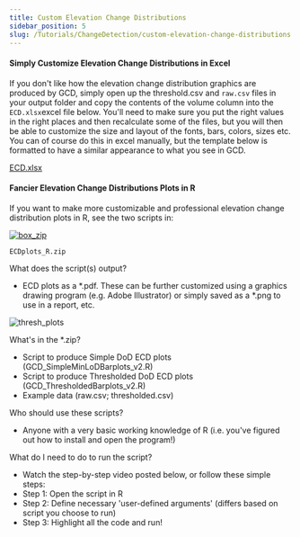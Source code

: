 ```yaml
---
title: Custom Elevation Change Distributions
sidebar_position: 5
slug: /Tutorials/ChangeDetection/custom-elevation-change-distributions
---
```


#### Simply Customize Elevation Change Distributions in Excel

If you don't like how the elevation change distribution graphics are produced by GCD, simply open up the threshold.csv and `raw.csv` files in your output folder and copy the contents of the volume column into the `ECD.xlsx`excel file below. You'll need to make sure you put the right values in the right places and then recalculate some of the files, but you will then be able to customize the size and layout of the fonts, bars, colors, sizes etc. You can of course do this in excel manually, but the template below is formatted to have a similar appearance to what you see in GCD. 

[ECD.xlsx ](http://etal.usu.edu/GCD/ECD.xlsx)

#### Fancier Elevation Change Distributions Plots in R

If you want to make more customizable and professional elevation change distribution plots in R, see the two scripts in:



[![box_zip](/img/box_zip.png)](http://etal.usu.edu/GCD/Scripts/gcdbarplots.zip)

```
ECDplots_R.zip
```

What does the script(s) output?

- ECD plots as a *.pdf.  These can be further customized using a graphics drawing program (e.g. Adobe Illustrator) or simply saved as a *.png to use in a report, etc. 

![thresh_plots](/img/tutorials/thresh_plots.png)

What's in the *.zip?

- Script to produce Simple DoD ECD plots  (GCD_SimpleMinLoDBarplots_v2.R)
- Script to produce Thresholded DoD ECD plots  (GCD_ThresholdedBarplots_v2.R)
- Example data (raw.csv; thresholded.csv)

Who should use these scripts?

- Anyone with a very basic working knowledge of R (i.e. you've figured out how to install and open the program!)

What do I need to do to run the script?

- Watch the step-by-step video posted below, or follow these simple steps:
- Step 1: Open the script in R 
- Step 2: Define necessary 'user-defined arguments' (differs based on script you choose to run)
- Step 3: Highlight all the code and run!



<YouTubeEmbed videoId="ughZsKnmcCg" title="Custom Elevation Change Distributions in R" />
